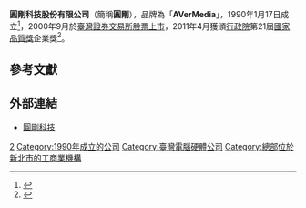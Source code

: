 {{expand|time=2013-08-31T12:28:18+00:00}}
{{Infobox Company
| company_name = 圓剛科技股份有限公司
| company_name_en = AVerMedia Technologies Inc.
| company_logo = 
| company_type = [[上市公司|上市公司]]
| market_information = {{twse|2417}} <br>（2000年9月11日上市）
| company_slogan = 腳踏實地，創造價值<br />貢獻自己，服務人群
| foundation = {{ROC}} 1990年1月17日
| location = {{ROC}}[[新北市|新北市]][[中和區|中和區]]建一路135號
| zip_code = 235
| telephone_no = +886 2 2226-3630
| founder = 郭重松
| chairman = 郭重松
| president = 郭重松
| CEO = 郭重松
| industry = 電腦及週邊設備業
| products = 電視卡、電視棒、電視盒<br /> [[影像擷取卡|影像擷取卡]]、影像擷取盒<br />串流伺服器
| capital = [[新臺幣|新台幣]]20億69萬元（2013年）<ref name="#1">{{Cite web |url=http://www.104.com.tw/jobbank/custjob/index.php?r=cust&j=4870432938463e223c583a1d1d1d1d5f2443a363189j56&jobsource=checkc |title=存档副本 |accessdate=2021-01-19 |archive-date=2016-03-03 |archive-url=https://web.archive.org/web/20160303213831/http://www.104.com.tw/jobbank/custjob/index.php?r=cust&j=4870432938463e223c583a1d1d1d1d5f2443a363189j56&jobsource=checkc |dead-url=no }}</ref>
| profit = 
| num_employees = 500名（2013年）<ref name="#1"/>
| accounting_period = 
| parent = 
| subsid = 
| homepage = {{URL|www.avermedia.com|avermedia.com}}
| footnotes = 
| width = 
}}

'''圓剛科技股份有限公司'''（簡稱'''圓剛'''），品牌為「'''AVerMedia'''」，1990年1月17日成立<ref name="圓剛基本資料">{{cite web|url=http://www.corpasia.net/taiwan/2417/irwebsite_c/index.php?mod=profile|title=圓剛基本資料|deadurl=yes|archiveurl=https://web.archive.org/web/20140417103042/http://www.corpasia.net/taiwan/2417/irwebsite_c/index.php?mod=profile|archivedate=2014-04-17|accessdate=2021-01-19}}</ref>，2000年9月於[[臺灣證券交易所|臺灣證券交易所]][[股票上市|股票上市]]，2011年4月獲頒[[行政院|行政院]]第21屆[[國家品質獎|國家品質獎]]企業獎<ref>{{cite news|author=新聞稿|title=創新．卓越-第21屆國家品質獎頒獎典禮 於4月20日隆重登場|url=https://www.moeaidb.gov.tw/external/ctlr?PRO=news.NewsView&id=11021|publisher=[[經濟部工業局|經濟部工業局]]|date=2011-04-19|accessdate=2016-09-15|archive-date=2020-08-07|archive-url=https://web.archive.org/web/20200807153226/https://www.moeaidb.gov.tw/external/ctlr?PRO=news.NewsView&id=11021|dead-url=no}}</ref>。

== 參考文獻 ==
{{Reflist}}

== 外部連結 ==
{{commonscat|AVerMedia}}
*[http://www.avermedia.com.tw 圓剛科技] {{Wayback|url=http://www.avermedia.com.tw/ |date=20181228135534 }}

[[Category:臺灣證券交易所上市公司|2]]
[[Category:1990年成立的公司|Category:1990年成立的公司]]
[[Category:臺灣電腦硬體公司|Category:臺灣電腦硬體公司]]
[[Category:總部位於新北市的工商業機構|Category:總部位於新北市的工商業機構]]
